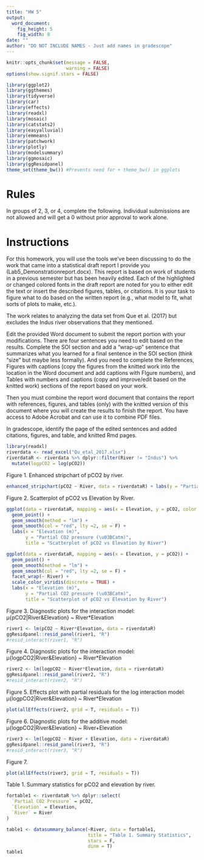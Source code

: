 ```yaml
---
title: "HW 5"
output:
  word_document:
    fig_height: 5
    fig_width: 8
date: ""
author: "DO NOT INCLUDE NAMES - Just add names in gradescope"
---
```


```r
knitr::opts_chunk$set(message = FALSE,
                      warning = FALSE)
options(show.signif.stars = FALSE)

library(ggplot2)
library(ggthemes)
library(tidyverse)
library(car)
library(effects)
library(readxl)
library(mosaic)
library(catstats2)
library(easyalluvial)
library(emmeans)
library(patchwork)
library(plotly)
library(modelsummary)
library(ggmosaic)
library(ggResidpanel)
theme_set(theme_bw()) #Prevents need for + theme_bw() in ggplots
```


# Rules

In groups of 2, 3, or 4, complete the following. Individual submissions are not allowed and will get a 0 without prior approval to work alone.

# Instructions

For this homework, you will use the tools we've been discussing to do the work that came into a statistical draft report I provide you (Lab5_Demonstrationreport.docx). This report is based on work of students in a previous semester but has been heavily edited. Each of the highlighted or changed colored fonts in the draft report are noted for you to either edit the text or insert the described figures, tables, or citations. It is your task to figure what to do based on the written report (e.g., what model to fit, what sorts of plots to make, etc.).

The work relates to analyzing the data set from Que et al. (2017) but excludes the Indus river observations that they mentioned.

Edit the provided Word document to submit the report portion with your modifications. There are four sentences you need to edit based on the results. Complete the SOI section and add a "wrap-up" sentence that summarizes what you learned for a final sentence in the SOI section (think "size" but maybe less formally). And you need to complete the References, Figures with captions (copy the figures from the knitted work into the location in the Word document and add captions with FIgure numbers), and Tables with numbers and captions (copy and improve/edit based on the knitted work) sections of the report based on your work.

Then you must combine the report word document that contains the report with references, figures, and tables (only) with the knitted version of this document where you will create the results to finish the report. You have access to Adobe Acrobat and can use it to combine PDF files.

In gradescope, identify the page of the edited sentences and added citations, figures, and table, and knitted Rmd pages.


```r
library(readxl)
riverdata <- read_excel("Qu_etal_2017.xlsx")
riverdataR <- riverdata %>% dplyr::filter(River != "Indus") %>%
  mutate(logpCO2 = log(pCO2))
```

Figure 1. Enhanced stripchart of pCO2 by river. 
```r
enhanced_stripchart(pCO2 ~ River, data = riverdataR) + labs(y = "Partial CO2 pressure (\u03BCatm)")
```

Figure 2. Scatterplot of pCO2 vs Elevation by River. 
```r
ggplot(data = riverdataR, mapping = aes(x = Elevation, y = pCO2, color = River)) + 
  geom_point() + 
  geom_smooth(method = "lm") + 
  geom_smooth(col = "red", lty =2, se = F) + 
  labs(x = "Elevation (m)",
       y = "Partial CO2 pressure (\u03BCatm)", 
       title = "Scatterplot of pCO2 vs Elevation by River")

ggplot(data = riverdataR, mapping = aes(x = Elevation, y = pCO2)) + 
  geom_point() + 
  geom_smooth(method = "lm") + 
  geom_smooth(col = "red", lty =2, se = F) + 
  facet_wrap(~ River) + 
  scale_color_viridis(discrete = TRUE) + 
  labs(x = "Elevation (m)",
       y = "Partial CO2 pressure (\u03BCatm)", 
       title = "Scatterplot of pCO2 vs Elevation by River")
```


Figure 3. Diagnostic plots for the interaction model: μ\{pCO2|River&Elevation\} ~ River*Elevation
```r
river1 <- lm(pCO2 ~ River*Elevation, data = riverdataR)
ggResidpanel::resid_panel(river1, "R")
#resid_interact(river1, "R")
```


Figure 4.  Diagnostic plots for the interaction model: μ\{logpCO2|River&Elevation\} ~ River*Elevation
```r
river2 <- lm(logpCO2 ~ River*Elevation, data = riverdataR)
ggResidpanel::resid_panel(river2, "R")
#resid_interact(river2, "R")
```


Figure 5. Effects plot with partial residuals for the log interaction model: μ\{logpCO2|River&Elevation\} ~ River*Elevation
```r
plot(allEffects(river2, grid = T, residuals = T))
```


Figure 6.  Diagnostic plots for the additive model: μ\{logpCO2|River&Elevation\} ~ River+Elevation
```r
river3 <- lm(logpCO2 ~ River + Elevation, data = riverdataR)
ggResidpanel::resid_panel(river3, "R")
#resid_interact(river3, "R")
```


Figure 7. 
```r
plot(allEffects(river3, grid = T, residuals = T))
```


Table 1. Summary statistics for pCO2 and elevation by river. 
```r
fortable1 <- riverdataR %>% dplyr::select(
  `Partial CO2 Pressure` = pCO2, 
  `Elevation` = Elevation, 
  `River` = River
)

table1 <- datasummary_balance(~River, data = fortable1,
                              title = "Table 1. Summary Statistics", 
                              stars = F, 
                              dinm = T)
table1
```
